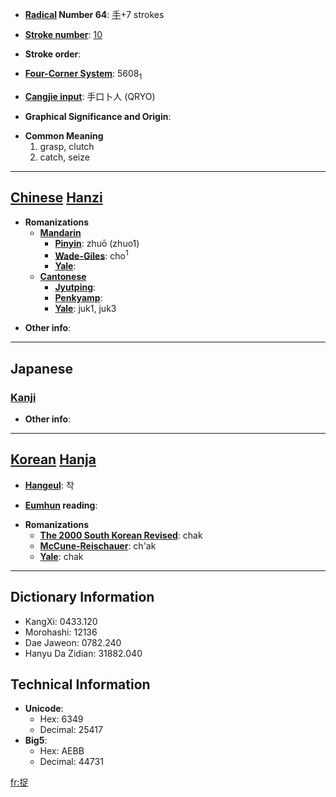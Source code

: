 * '''[[Wiktionary:Chinese radical index| Radical]] Number 64''': [[Wiktionary:Chinese radical index 手|手]]+7 strokes

* '''[[Wiktionary:Chinese total strokes index|Stroke number]]''': [[Wiktionary:Chinese total strokes index 10|10]]

* '''Stroke order''': 

* '''[[Wiktionary:Chinese four corner index|Four-Corner System]]''': 5608<sub>1</sub>

* '''[[Wiktionary:Chinese Cangjie index|Cangjie input]]''': 手口卜人 (QRYO)

* '''Graphical Significance and Origin''': 

* '''Common Meaning'''
*#grasp, clutch
*# catch, seize


----

== [[Chinese]] [[Hanzi]] ==

* '''Romanizations'''
** '''[[Mandarin]]'''
*** '''[[Pinyin]]''': zhuō (zhuo1)
*** '''[[Wade-Giles]]''': cho<sup>1</sup>
*** '''[[Yale]]''': 
** '''[[Cantonese]]'''
*** '''[[Jyutping]]''':
*** '''[[Penkyamp]]''': 
*** '''[[Yale]]''': juk1, juk3

* '''Other info''': 

----

==Japanese==
===[[Kanji]]===
{{kanji|on readings=[[そく]] (soku), [[さく]] (saku)
|kun readings=[[とらえる]] (toraeru)
}}

* '''Other info''':  

----

== [[Korean]] [[Hanja]] ==

* '''[[Hangeul]]''': 착

* '''[[Eumhun]] reading''': 

* '''Romanizations'''
** '''[[The 2000 South Korean Revised Romanization|The 2000 South Korean Revised]]''': chak
** '''[[McCune-Reischauer]]''': ch'ak
** '''[[Yale]]''': chak

----

== Dictionary Information ==

* KangXi: 0433.120
* Morohashi: 12136
* Dae Jaweon: 0782.240
* Hanyu Da Zidian: 31882.040

== Technical Information ==

* '''Unicode''':
** Hex: 6349
** Decimal: 25417
* '''Big5''':
** Hex: AEBB
** Decimal: 44731

[[fr:捉]]